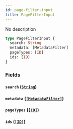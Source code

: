 ```yaml
---
id: page-filter-input
title: PageFilterInput
---
```


No description

```graphql
type PageFilterInput {
  search: String
  metadata: [MetadataFilter]
  pageTypes: [ID]
  ids: [ID]
}
```

### Fields

#### `search` ([`String`](/developer/api-reference/scalars/string.mdx))

#### `metadata` ([`[MetadataFilter]`](/developer/api-reference/inputs/metadata-filter.mdx))

#### `pageTypes` ([`[ID]`](/developer/api-reference/scalars/id.mdx))

#### `ids` ([`[ID]`](/developer/api-reference/scalars/id.mdx))
